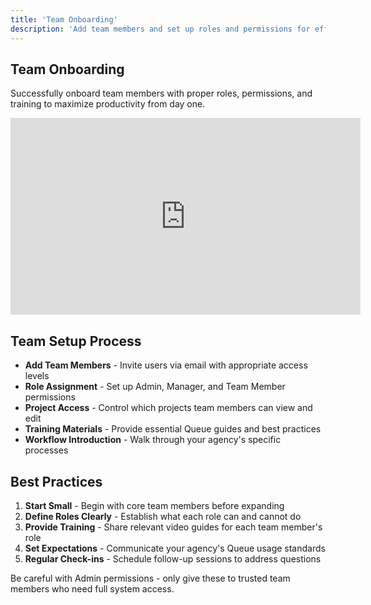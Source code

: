 ```yaml
---
title: 'Team Onboarding'
description: 'Add team members and set up roles and permissions for effective collaboration'
---
```


## Team Onboarding

Successfully onboard team members with proper roles, permissions, and training to maximize productivity from day one.

<iframe
  width="560"
  height="315"
  src="https://www.youtube.com/embed/YOUR_VIDEO_ID"
  title="Team Onboarding in Queue"
  frameborder="0"
  allow="accelerometer; autoplay; clipboard-write; encrypted-media; gyroscope; picture-in-picture"
  allowfullscreen
></iframe>

## Team Setup Process

- **Add Team Members** - Invite users via email with appropriate access levels
- **Role Assignment** - Set up Admin, Manager, and Team Member permissions
- **Project Access** - Control which projects team members can view and edit
- **Training Materials** - Provide essential Queue guides and best practices
- **Workflow Introduction** - Walk through your agency's specific processes

## Best Practices

1. **Start Small** - Begin with core team members before expanding
2. **Define Roles Clearly** - Establish what each role can and cannot do
3. **Provide Training** - Share relevant video guides for each team member's role
4. **Set Expectations** - Communicate your agency's Queue usage standards
5. **Regular Check-ins** - Schedule follow-up sessions to address questions

<Warning>
  Be careful with Admin permissions - only give these to trusted team members who need full system access.
</Warning>